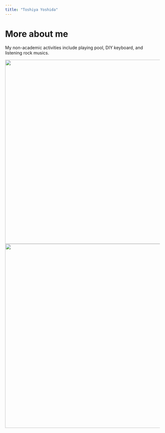 ```yaml
---
title: "Toshiya Yoshida"
---
```

<style type="text/css">
h1.title {
  font-size: 0px;
  color: DarkRed;
}
</style>

# More about me

My non-academic activities include playing pool, DIY keyboard, and listening rock musics.

<img src="upload/pool03.jpg" width="600" /> <img src="upload/keyboard01.jpg" width="600" />

